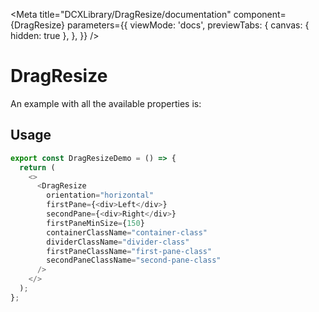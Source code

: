 
<Meta
  title="DCXLibrary/DragResize/documentation"
  component={DragResize}
  parameters={{
    viewMode: 'docs',
    previewTabs: {
      canvas: { hidden: true },
    },
  }}
/>

# DragResize

An example with all the available properties is:

## Usage

```js
export const DragResizeDemo = () => {
  return (
    <>
      <DragResize
        orientation="horizontal"
        firstPane={<div>Left</div>}
        secondPane={<div>Right</div>}
        firstPaneMinSize={150}
        containerClassName="container-class"
        dividerClassName="divider-class"
        firstPaneClassName="first-pane-class"
        secondPaneClassName="second-pane-class"
      />
    </>
  );
};
```

<Props of={DragResize} />

